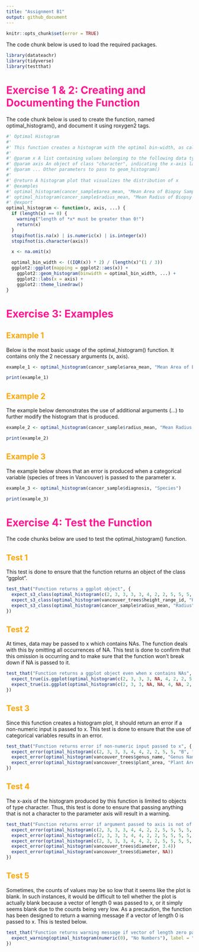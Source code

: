 ```yaml
---
title: "Assignment B1"
output: github_document
---
```


```r
knitr::opts_chunk$set(error = TRUE)
```

The code chunk below is used to load the required packages.
```r
library(datateachr)
library(tidyverse)
library(testthat)
```

# **<span style ="color: deeppink;">Exercise 1 & 2: Creating and Documenting the Function</span>**

The code chunk below is used to create the function, named optimal_histogram(), and document it using roxygen2 tags.
```r
#' Optimal Histogram
#'
#' This function creates a histogram with the optimal bin-width, as calculated by the Freedman-Diaconis rule. It is a wrapper for geom_histogram().
#'
#' @param x A list containing values belonging to the following data types: numeric, integer or NA. This parameter is named x because it represents the numerical variable that will be plotted on the x-axis of this histogram.
#' @param axis An object of class "character", indicating the x-axis label. This parameter is named axis because its input is used create the label of the x-axis of the histogram.
#' @param ... Other parameters to pass to geom_histogram()
#'
#' @return A histogram plot that visualizes the distribution of x
#' @examples
#' optimal_histogram(cancer_sample$area_mean, "Mean Area of Biopsy Sample")
#' optimal_histogram(cancer_sample$radius_mean, "Mean Radius of Biopsy Sample", fill = "darkgoldenrod4", color = "darkgoldenrod3", alpha = 0.5)
#' @export
optimal_histogram <- function(x, axis, ...) {
  if (length(x) == 0) {
    warning("length of *x* must be greater than 0!")
    return(x)
  }
  stopifnot(is.na(x) | is.numeric(x) | is.integer(x))
  stopifnot(is.character(axis))

  x <- na.omit(x)

  optimal_bin_width <- ((IQR(x)) * 2) / (length(x)^(1 / 3))
  ggplot2::ggplot(mapping = ggplot2::aes(x)) +
    ggplot2::geom_histogram(binwidth = optimal_bin_width, ...) +
    ggplot2::labs(x = axis) +
    ggplot2::theme_linedraw()
}
```

# **<span style ="color: deeppink;">Exercise 3: Examples</span>**

## **<span style ="color: orange;">Example 1</span>**

Below is the most basic usage of the optimal_histogram() function. It contains only the 2 necessary arguments (x, axis).
```r
example_1 <- optimal_histogram(cancer_sample$area_mean, "Mean Area of Biopsy Sample")

print(example_1)
```

## **<span style ="color: orange;">Example 2</span>**

The example below demonstrates the use of additional arguments (...) to further modify the histogram that is produced.
```r
example_2 <- optimal_histogram(cancer_sample$radius_mean, "Mean Radius of Biopsy Sample", fill = "darkgoldenrod4", color = "darkgoldenrod3", alpha = 0.5)

print(example_2)
```

## **<span style ="color: orange;">Example 3</span>**

The example below shows that an error is produced when a categorical variable (species of trees in Vancouver) is passed to the parameter x.
```r
example_3 <- optimal_histogram(cancer_sample$diagnosis, "Species")

print(example_3)
```

# **<span style ="color: deeppink;">Exercise 4: Test the Function</span>**

The code chunks below are used to test the optimal_histogram() function.

## **<span style ="color: orange;">Test 1</span>**

This test is done to ensure that the function returns an object of the class "ggplot".
```r
test_that("Function returns a ggplot object", {
  expect_s3_class(optimal_histogram(c(2, 3, 3, 3, 3, 4, 2, 2, 5, 5, 5, 5, 3), "Numbers"), "ggplot")
  expect_s3_class(optimal_histogram(vancouver_trees$height_range_id, "Height Range ID"), "ggplot")
  expect_s3_class(optimal_histogram(cancer_sample$radius_mean, "Radius"), "ggplot")
})
```

## **<span style ="color: orange;">Test 2</span>**

At times, data may be passed to x which contains NAs. The function deals with this by omitting all occurrences of NA. This test is done to confirm that this omission is occurring and to make sure that the function won't break down if NA is passed to it.
```r
test_that("Function returns a ggplot object even when x contains NAs", {
  expect_true(is.ggplot(optimal_histogram(c(2, 3, 3, 3, NA, 4, 2, 2, 5, 5, 5, 5, 3), "Numbers")))
  expect_true(is.ggplot(optimal_histogram(c(2, 3, 3, NA, NA, 4, NA, 2, 5, 5, 5, 5, 3), "Numbers")))
})
```

## **<span style ="color: orange;">Test 3</span>**

Since this function creates a histogram plot, it should return an error if a non-numeric input is passed to x. This test is done to ensure that the use of categorical variables results in an error.
```r
test_that("Function returns error if non-numeric input passed to x", {
  expect_error(optimal_histogram(c(2, 3, 3, 3, 4, 4, 2, 2, 5, 5, "B", "C", 5, 5, 3), "Random Numbers and Letters"))
  expect_error(optimal_histogram(vancouver_trees$genus_name, "Genus Name"))
  expect_error(optimal_histogram(vancouver_trees$plant_area, "Plant Area"))
})
```

## **<span style ="color: orange;">Test 4</span>**

The x-axis of the histogram produced by this function is limited to objects of type character. Thus, this test is done to ensure that passing anything that is not a character to the parameter axis will result in a warning.
```r
test_that("Function returns error if argument passed to axis is not of type character", {
  expect_error(optimal_histogram(c(2, 3, 3, 3, 4, 4, 2, 2, 5, 5, 5, 5, 3), Numbers))
  expect_error(optimal_histogram(c(2, 3, 3, 3, 4, 4, 2, 2, 5, 5, 5, 5, 3), 3, ))
  expect_error(optimal_histogram(c(2, 3, 3, 3, 4, 4, 2, 2, 5, 5, 5, 5, 3), 3.4))
  expect_error(optimal_histogram(vancouver_trees$diameter, 3.4))
  expect_error(optimal_histogram(vancouver_trees$diameter, NA))
})
```

## **<span style ="color: orange;">Test 5</span>**

Sometimes, the counts of values may be so low that it seems like the plot is blank. In such instances, it would be difficult to tell whether the plot is actually blank because a vector of length 0 was passed to x, or it simply seems blank due to the counts being very low. As a precaution, the function has been designed to return a warning message if a vector of length 0 is passed to x. This is tested below.
```r
test_that("Function returns warning message if vector of length zero passed to x", {
  expect_warning(optimal_histogram(numeric(0), "No Numbers"), label = "length of x must be greater than 0")
})
```
